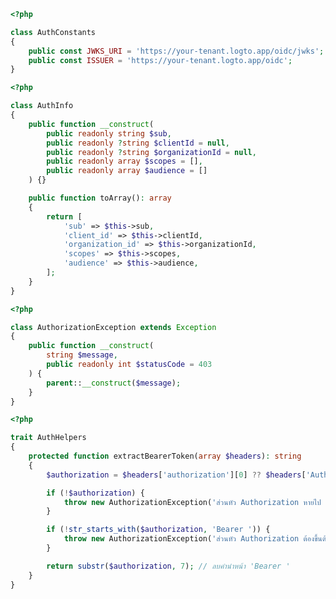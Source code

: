 ```php title="AuthConstants.php"
<?php

class AuthConstants
{
    public const JWKS_URI = 'https://your-tenant.logto.app/oidc/jwks';
    public const ISSUER = 'https://your-tenant.logto.app/oidc';
}
```

```php title="AuthInfo.php"
<?php

class AuthInfo
{
    public function __construct(
        public readonly string $sub,
        public readonly ?string $clientId = null,
        public readonly ?string $organizationId = null,
        public readonly array $scopes = [],
        public readonly array $audience = []
    ) {}

    public function toArray(): array
    {
        return [
            'sub' => $this->sub,
            'client_id' => $this->clientId,
            'organization_id' => $this->organizationId,
            'scopes' => $this->scopes,
            'audience' => $this->audience,
        ];
    }
}
```

```php title="AuthorizationException.php"
<?php

class AuthorizationException extends Exception
{
    public function __construct(
        string $message,
        public readonly int $statusCode = 403
    ) {
        parent::__construct($message);
    }
}
```

```php title="AuthHelpers.php"
<?php

trait AuthHelpers
{
    protected function extractBearerToken(array $headers): string
    {
        $authorization = $headers['authorization'][0] ?? $headers['Authorization'][0] ?? null;

        if (!$authorization) {
            throw new AuthorizationException('ส่วนหัว Authorization หายไป (Authorization header is missing)', 401);
        }

        if (!str_starts_with($authorization, 'Bearer ')) {
            throw new AuthorizationException('ส่วนหัว Authorization ต้องขึ้นต้นด้วย "Bearer " (Authorization header must start with "Bearer ")', 401);
        }

        return substr($authorization, 7); // ลบคำนำหน้า 'Bearer '
    }
}
```
